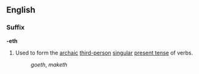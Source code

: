 ==English==
===Suffix===
'''-eth'''

#Used to form the [[archaic]] [[third-person]] [[singular]] [[present tense]] of verbs.
#:''goeth'', ''maketh''